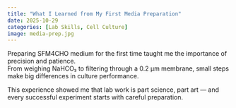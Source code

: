 ```yaml
---
title: "What I Learned from My First Media Preparation"
date: 2025-10-29
categories: [Lab Skills, Cell Culture]
image: media-prep.jpg
---
```


Preparing SFM4CHO medium for the first time taught me the importance of precision and patience.  
From weighing NaHCO₃ to filtering through a 0.2 µm membrane, small steps make big differences in culture performance.

This experience showed me that lab work is part science, part art — and every successful experiment starts with careful preparation.